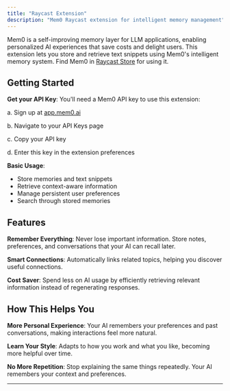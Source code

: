 ```yaml
---
title: "Raycast Extension"
description: "Mem0 Raycast extension for intelligent memory management"
---
```


Mem0 is a self-improving memory layer for LLM applications, enabling personalized AI experiences that save costs and delight users. This extension lets you store and retrieve text snippets using Mem0's intelligent memory system. Find Mem0 in [Raycast Store](https://www.raycast.com/dev_khant/mem0) for using it.

## Getting Started

**Get your API Key**: You'll need a Mem0 API key to use this extension:

a. Sign up at [app.mem0.ai](https://app.mem0.ai)

b. Navigate to your API Keys page

c. Copy your API key

d. Enter this key in the extension preferences

**Basic Usage**:

- Store memories and text snippets
- Retrieve context-aware information
- Manage persistent user preferences
- Search through stored memories

## Features

**Remember Everything**: Never lose important information. Store notes, preferences, and conversations that your AI can recall later.

**Smart Connections**: Automatically links related topics, helping you discover useful connections.

**Cost Saver**: Spend less on AI usage by efficiently retrieving relevant information instead of regenerating responses.

## How This Helps You

**More Personal Experience**: Your AI remembers your preferences and past conversations, making interactions feel more natural.

**Learn Your Style**: Adapts to how you work and what you like, becoming more helpful over time.

**No More Repetition**: Stop explaining the same things repeatedly. Your AI remembers your context and preferences.

---
